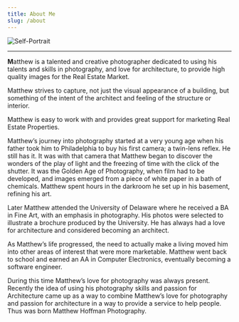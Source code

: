 ```yaml
---
title: About Me
slug: /about
---
```


![Self-Portrait](../assets/self_hendywds-233x300.jpg)

---
**M**atthew is a talented and creative photographer dedicated to using his talents and skills in photography, and love for architecture, to provide high quality images for the Real Estate Market.

Matthew strives to capture, not just the visual appearance of a building, but something of the intent of the architect and feeling of the structure or interior.

Matthew is easy to work with and provides great support for marketing Real Estate Properties.

Matthew’s journey into photography started at a very young age when his father took him to Philadelphia to buy his first camera; a twin-lens reflex. He still has it. It was with that camera that Matthew began to discover the wonders of the play of light and the freezing of time with the click of the shutter. It was the Golden Age of Photography, when film had to be developed, and images emerged from a piece of white paper in a bath of chemicals. Matthew spent hours in the darkroom he set up in his basement, refining his art.

Later Matthew attended the University of Delaware where he received a BA in Fine Art, with an emphasis in photography. His photos were selected to illustrate a brochure produced by the University. He has always had a love for architecture and considered becoming an architect.

As Matthew’s life progressed, the need to actually make a living moved him into other areas of interest that were more marketable. Matthew went back to school and earned an AA in Computer Electronics, eventually becoming a software engineer.

During this time Matthew’s love for photography was always present. Recently the idea of using his photography skills and passion for Architecture came up as a way to combine Matthew’s love for photography and passion for architecture in a way to provide a service to help people. Thus was born Matthew Hoffman Photography.

